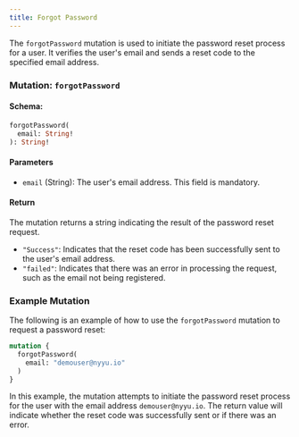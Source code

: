 ```yaml
---
title: Forgot Password
---
```



The `forgotPassword` mutation is used to initiate the password reset process for a user. It verifies the user's email and sends a reset code to the specified email address.

### Mutation: `forgotPassword`

#### Schema:
```graphql
forgotPassword(
  email: String!
): String!
```

#### Parameters

- `email` (String): The user's email address. This field is mandatory.

#### Return

The mutation returns a string indicating the result of the password reset request.

- `"Success"`: Indicates that the reset code has been successfully sent to the user's email address.
- `"failed"`: Indicates that there was an error in processing the request, such as the email not being registered.

### Example Mutation

The following is an example of how to use the `forgotPassword` mutation to request a password reset:

```graphql
mutation {
  forgotPassword(
    email: "demouser@nyyu.io"
  )
}
```

In this example, the mutation attempts to initiate the password reset process for the user with the email address `demouser@nyyu.io`. The return value will indicate whether the reset code was successfully sent or if there was an error.